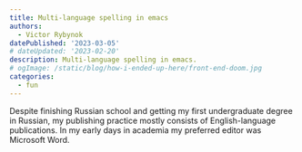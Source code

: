 ```yaml
---
title: Multi-language spelling in emacs
authors:
  - Victor Rybynok
datePublished: '2023-03-05'
# dateUpdated: '2023-02-20'
description: Multi-language spelling in emacs.
# ogImage: /static/blog/how-i-ended-up-here/front-end-doom.jpg
categories:
  - fun
---
```


Despite finishing Russian school and getting my first undergraduate degree in Russian, my publishing practice mostly consists of English-language publications. In my early days in academia my preferred editor was Microsoft Word.
